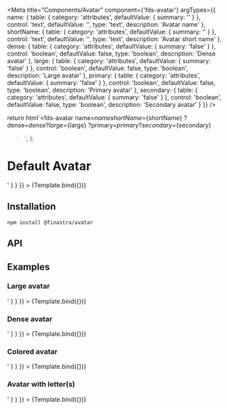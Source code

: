 

<Meta
  title="Components/Avatar"
  component={'fds-avatar'}
  argTypes={{
    name: {
      table: {
        category: 'attributes',
        defaultValue: { summary: '' }
      },
      control: 'text',
      defaultValue: '',
      type: 'text',
      description: 'Avatar name'
    },
    shortName: {
      table: {
        category: 'attributes',
        defaultValue: { summary: '' }
      },
      control: 'text',
      defaultValue: '',
      type: 'text',
      description: 'Avatar short name'
    },
    dense: {
      table: {
        category: 'attributes',
        defaultValue: { summary: 'false' }
      },
      control: 'boolean',
      defaultValue: false,
      type: 'boolean',
      description: 'Dense avatar'
    },
    large: {
      table: {
        category: 'attributes',
        defaultValue: { summary: 'false' }
      },
      control: 'boolean',
      defaultValue: false,
      type: 'boolean',
      description: 'Large avatar'
    },
    primary: {
      table: {
        category: 'attributes',
        defaultValue: { summary: 'false' }
      },
      control: 'boolean',
      defaultValue: false,
      type: 'boolean',
      description: 'Primary avatar'
    },
    secondary: {
      table: {
        category: 'attributes',
        defaultValue: { summary: 'false' }
      },
      control: 'boolean',
      defaultValue: false,
      type: 'boolean',
      description: 'Secondary avatar'
    }
  }}
/>

  return html`<fds-avatar
    name=${name}
    shortName=${shortName}
    ?dense=${dense}
    ?large=${large}
    ?primary=${primary}
    ?secondary=${secondary}
  ></fds-avatar>`;
};

# Default Avatar

<Canvas>
  <Story
    name="Default"
    args={{ name: '', large: false }}
    parameters={{
      docs: {
        source: {
          code: '<fds-avatar></fds-avatar>'
        }
      }
    }}
  >
    {Template.bind({})}
  </Story>
</Canvas>

## Installation

```
npm install @finastra/avatar

```

## API

<ArgsTable of="." story="^" />

## Examples

### Large avatar

<Canvas>
  <Story
    name="Large"
    args={{ large: true }}
    parameters={{
      docs: {
        source: {
          code: '<fds-avatar large></fds-avatar>'
        }
      }
    }}
  >
    {Template.bind({})}
  </Story>
</Canvas>

### Dense avatar

<Canvas>
  <Story
    name="Dense"
    args={{ dense: true }}
    parameters={{
      docs: {
        source: {
          code: '<fds-avatar dense></fds-avatar>'
        }
      }
    }}
  >
    {Template.bind({})}
  </Story>
</Canvas>

### Colored avatar

<Canvas>
  <Story
    name="Primary"
    args={{ primary: true }}
    parameters={{
      docs: {
        source: {
          code: '<fds-avatar primary></fds-avatar>'
        }
      }
    }}
  >
    {Template.bind({})}
  </Story>
</Canvas>

### Avatar with letter(s)

<Canvas>
  <Story
    name="With Letter"
    args={{ name: 'Raya' }}
    parameters={{
      docs: {
        source: {
          code: '<fds-avatar name="Raya"></fds-avatar>'
        }
      }
    }}
  >
    {Template.bind({})}
  </Story>
</Canvas>
